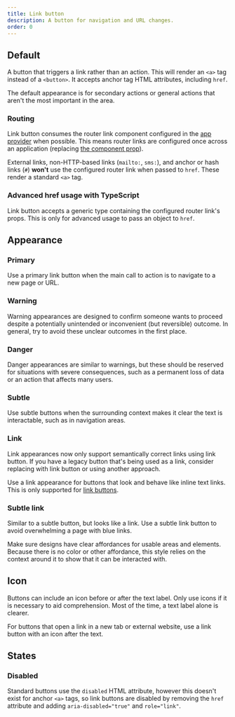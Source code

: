 ```yaml
---
title: Link button
description: A button for navigation and URL changes.
order: 0
---
```





## Default

A button that triggers a link rather than an action. This will render an `<a>` tag instead of a `<button>`. It accepts anchor tag HTML attributes, including `href`.

The default appearance is for secondary actions or general actions that aren't the most important in the area.

<Example Component={LinkButton} packageName="@atlaskit/button" />

### Routing

Link button consumes the router link component configured in the [app provider](/components/app-provider/examples#router-links) when possible. This means router links are configured once across an application (replacing [the component prop](/components/button/examples#routing)).

External links, non-HTTP-based links (`mailto:`, `sms:`), and anchor or hash links (`#`) **won't** use the configured router link when passed to `href`. These render a standard `<a>` tag.

### Advanced href usage with TypeScript

Link button accepts a generic type containing the configured router link's props. This is only for advanced usage to pass an object to `href`.

<Example
  Component={LinkButtonWithRouting}
  packageName="@atlaskit/button"
  appearance="source-only"
/>

## Appearance

### Primary

Use a primary link button when the main call to action is to navigate to a new page or URL.

<Example Component={LinkButtonPrimary} packageName="@atlaskit/button" />

### Warning

Warning appearances are designed to confirm someone wants to proceed despite a potentially unintended or inconvenient (but reversible) outcome. In general, try to avoid these unclear outcomes in the first place.

<Example Component={LinkButtonWarning} packageName="@atlaskit/button" />

### Danger

Danger appearances are similar to warnings, but these should be reserved for situations with severe consequences, such as a permanent loss of data or an action that affects many users.

<Example Component={LinkButtonDanger} packageName="@atlaskit/button" />

### Subtle

Use subtle buttons when the surrounding context makes it clear the text is interactable, such as in navigation areas.

<Example Component={LinkButtonSubtle} packageName="@atlaskit/button" />

### Link

<SectionMessage title="Updates to link handling" appearance="information">
  <p>
    Link appearances now only support semantically correct links using link
    button. If you have a legacy button that's being used as a link, consider
    replacing with link button or using another approach.
  </p>
</SectionMessage>

Use a link appearance for buttons that look and behave like inline text links. This is only supported for <a href="#link-button">link buttons</a>.

<Example Component={ButtonLink} packageName="@atlaskit/button" />

### Subtle link

Similar to a subtle button, but looks like a link. Use a subtle link button to avoid overwhelming a page with blue links.

Make sure designs have clear affordances for usable areas and elements. Because there is no color or other affordance, this style relies on the context around it to show that it can be interacted with.

<Example Component={ButtonSubtleLink} packageName="@atlaskit/button" />

## Icon

Buttons can include an icon before or after the text label. Only use icons if it is necessary to aid comprehension. Most of the time, a text label alone is clearer.

For buttons that open a link in a new tab or external website, use a link button with an icon after the text.

<Example Component={LinkButtonIcon} packageName="@atlaskit/button" />

## States

### Disabled

Standard buttons use the `disabled` HTML attribute, however this doesn't exist for anchor `<a>` tags, so link buttons are disabled by removing the `href` attribute and adding `aria-disabled="true"` and `role="link"`.

<Example Component={LinkButtonDisabled} packageName="@atlaskit/button" />
